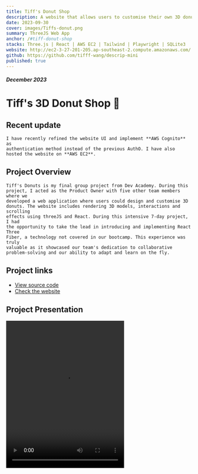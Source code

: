 ```yaml
---
title: Tiff's Donut Shop
description: A website that allows users to customise their own 3D donuts.
date: 2023-09-30
cover: images/Tiffs-donut.png
summary: ThreeJS Web App
anchor: /#tiff-donut-shop
stacks: Three.js | React | AWS EC2 | Tailwind | Playwright | SQLite3
website: http://ec2-3-27-201-205.ap-southeast-2.compute.amazonaws.com/
github: https://github.com/tifff-wang/descrip-mini
published: true
---
```


##### December 2023

# Tiff's 3D Donut Shop 🍩

## Recent update

    I have recently refined the website UI and implement **AWS Cognito** as
    authentication method instead of the previous AuthO. I have also hosted the website on **AWS EC2**.

## Project Overview

    Tiff's Donuts is my final group project from Dev Academy. During this
    project, I acted as the Product Owner with five other team members where we
    developed a web application where users could design and customise 3D
    donuts. The website includes rendering 3D models, interactions and scrolling
    effects using threeJS and React. During this intensive 7-day project, I had
    the opportunity to take the lead in introducing and implementing React Three
    Fiber, a technology not covered in our bootcamp. This experience was truly
    valuable as it showcased our team's dedication to collaborative
    problem-solving and our ability to adapt and learn on the fly.

## Project links

-   [View source code](https://github.com/tifff-wang/Tiffs-3D-Donuts-ThreeJS/tree/deploy/?target=_blank) 
-   [Check the website](http://ec2-3-27-201-205.ap-southeast-2.compute.amazonaws.com/)

## Project Presentation

<video src="/videos/Tiff-donut-demo.mp4" width="320" height="400" controls></video>